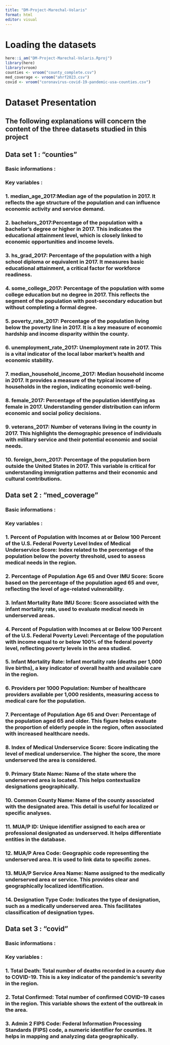 ```yaml
---
title: "DM-Project-Marechal-Volaris"
format: html
editor: visual
---
```


# Loading the datasets

```r
here::i_am("DM-Project-Marechal-Volaris.Rproj")
library(here)
library(vroom)
counties <- vroom("county_complete.csv")
med_coverage <- vroom("ahrf2023.csv")
covid <- vroom("coronavirus-covid-19-pandemic-usa-counties.csv")
```

# Dataset Presentation 

## The following explanations will concern the content of the three datasets studied in this project 

## Data set 1 : "counties"

### Basic informations :

### Key variables : 

### 1.	median_age_2017:Median age of the population in 2017. It reflects the age structure of the population and can influence economic activity and service demand.

### 2.	bachelors_2017:Percentage of the population with a bachelor’s degree or higher in 2017. This indicates the educational attainment level, which is closely linked to economic opportunities and income levels.

### 3.	hs_grad_2017: Percentage of the population with a high school diploma or equivalent in 2017. It measures basic educational attainment, a critical factor for workforce readiness.

### 4.	some_college_2017: Percentage of the population with some college education but no degree in 2017. This reflects the segment of the population with post-secondary education but without completing a formal degree.

### 5.	poverty_rate_2017: Percentage of the population living below the poverty line in 2017. It is a key measure of economic hardship and income disparity within the county.

### 6.	unemployment_rate_2017: Unemployment rate in 2017. This is a vital indicator of the local labor market’s health and economic stability.

### 7.	median_household_income_2017: Median household income in 2017. It provides a measure of the typical income of households in the region, indicating economic well-being.

### 8.	female_2017: Percentage of the population identifying as female in 2017. Understanding gender distribution can inform economic and social policy decisions.

### 9.	veterans_2017: Number of veterans living in the county in 2017. This highlights the demographic presence of individuals with military service and their potential economic and social needs.

### 10.	foreign_born_2017: Percentage of the population born outside the United States in 2017. This variable is critical for understanding immigration patterns and their economic and cultural contributions.


## Data set 2 : "med_coverage"

### Basic informations :

### Key variables : 

### 1.	Percent of Population with Incomes at or Below 100 Percent of the U.S. Federal Poverty Level Index of Medical Underservice Score: Index related to the percentage of the population below the poverty threshold, used to assess medical needs in the region.

### 2.	Percentage of Population Age 65 and Over IMU Score: Score based on the percentage of the population aged 65 and over, reflecting the level of age-related vulnerability.

### 3.	Infant Mortality Rate IMU Score: Score associated with the infant mortality rate, used to evaluate medical needs in underserved areas.

### 4.	Percent of Population with Incomes at or Below 100 Percent of the U.S. Federal Poverty Level: Percentage of the population with income equal to or below 100% of the federal poverty level, reflecting poverty levels in the area studied.

### 5.	Infant Mortality Rate: Infant mortality rate (deaths per 1,000 live births), a key indicator of overall health and available care in the region.

### 6.	Providers per 1000 Population: Number of healthcare providers available per 1,000 residents, measuring access to medical care for the population.

### 7.	Percentage of Population Age 65 and Over: Percentage of the population aged 65 and older. This figure helps evaluate the proportion of elderly people in the region, often associated with increased healthcare needs.

### 8.	Index of Medical Underservice Score: Score indicating the level of medical underservice. The higher the score, the more underserved the area is considered.

### 9.	Primary State Name: Name of the state where the underserved area is located. This helps contextualize designations geographically.

### 10.	Common County Name: Name of the county associated with the designated area. This detail is useful for localized or specific analyses.

### 11.	MUA/P ID: Unique identifier assigned to each area or professional designated as underserved. It helps differentiate entities in the database.

### 12.	MUA/P Area Code: Geographic code representing the underserved area. It is used to link data to specific zones.

### 13.	MUA/P Service Area Name: Name assigned to the medically underserved area or service. This provides clear and geographically localized identification.

### 14.	Designation Type Code: Indicates the type of designation, such as a medically underserved area. This facilitates classification of designation types.

## Data set 3 : "covid"

### Basic informations :

### Key variables : 

### 1.	Total Death: Total number of deaths recorded in a county due to COVID-19. This is a key indicator of the pandemic’s severity in the region.

### 2.	Total Confirmed: Total number of confirmed COVID-19 cases in the region. This variable shows the extent of the outbreak in the area.

### 3.	Admin 2 FIPS Code: Federal Information Processing Standards (FIPS) code, a numeric identifier for counties. It helps in mapping and analyzing data geographically.

